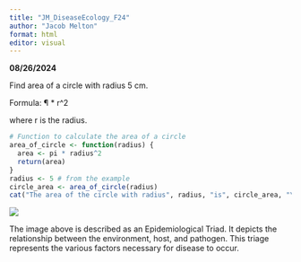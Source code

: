 ---
title: "JM_DiseaseEcology_F24"
author: "Jacob Melton"
format: html
editor: visual
---

**08/26/2024**

Find area of a circle with radius 5 cm.

Formula: ¶ \* r\^2

where r is the radius.

```{r}
# Function to calculate the area of a circle
area_of_circle <- function(radius) {
  area <- pi * radius^2
  return(area)
}
radius <- 5 # from the example
circle_area <- area_of_circle(radius)
cat("The area of the circle with radius", radius, "is", circle_area, "\n")

```

![](images/clipboard-2779519854.png)

The image above is described as an Epidemiological Triad. It depicts the relationship between the environment, host, and pathogen. This triage represents the various factors necessary for disease to occur.
